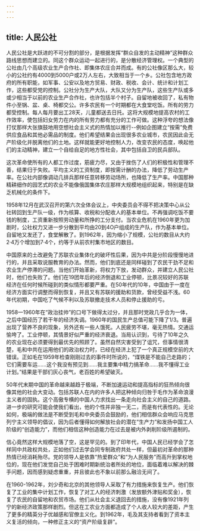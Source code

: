 ```yaml
---
---
---
```

title: 人民公社
---



人民公社是大跃进的不可分割的部分，是根据发挥“群众自发的主动精神”这种群众路线思想而建立的。同这个群众运动一起进行的，是分散经济管理权。一个典型的公社由几个高级农业生产合作社、即集体农庄合并而成。有的公社像区那么大，较小的公社约有4000到5000户或2万人左右，大致相当于一个乡。公社包含地方政府的所有职能，如军事、公安以及地方贸易、财政、税收、会计、统计和计划工作，这些都受党的控制。公社分为生产大队，大队又分为生产队，这些生产队或多或少相当于以前的农业生产合作社，也许包括半个村子。自留地被收回了，私有物件小至锅、盆、桌、椅都交公。许多农民有一个时期都在大食堂吃饭。所有的劳力都受控制。每人每月要出工28天，儿童都送去日托。这将大规模地提高农村的工作效率，使包括妇女劳力在内的所有劳力都有充分的工作可做。这种浮夸的想法像打仗那样大张旗鼓地用空想社会主义式的热情加以推行--例如企图建立“按需”免费供应食品和其他必需品的制度。他们希望结果会出现很多农业城市，农民因此会无产阶级化并脱离他们的土地。这样就能更好地控制人力，改变农民的态度，唤起他们的主动精神，建立一个自给自足的地方性社会，其中包括自卫的民兵部队。

这次革命使所有的人都工作过度，筋疲力尽，又由于挫伤了人们的积极性和管理不善，结果归于失败。平均主义的工资制度，即按需计酬的办法，降低了劳动生产率。在公社内部像调动几排兵那样任意转移劳动场所，也降低了生产率。中国那种精耕细作的园艺式的农业不能像俄国集体农庄那样大规模地组织起来，特别是在缺乏机械化的条件下。

1958年12月在武汉召开的第六次全体会议上，中央委员会不得不把决策中心从公社转回到生产队一级，作为核算、收税和分配收人的基本单位。不再强调吃饭不要钱的制度，工资重新按照劳动量和所挣的工分支付。当农业危机在1960年更为加剧时，公社权力又进一步分散到平均由20到4O户组成的生产队，作为基本单位。自留地又发还了，食堂解散了。到1962年，因为缩小了规模，公社的数目从大约2·4万个增加到7·4个，约等于从前农村集市地区的数目。

中国原来的土改避免了苏联农业集体化的破坏性后果，因为中共是分阶段慢慢地进行的，并且采取说服教育的办法。然而，他们到底还是同样碰到了农民干劲不足和农业生产停滞的问题。当他们开始革新，将权力下放，发动群众，并建立人民公社时，他们也失败了。他们在19团年后的经济倒退和工业停顿，比景况较好的苏联经济在任何时候所碰到的类似情形都要严重。在50年代的10年，中国由于一度在经济方面实行调整而得到恢复，并且又有苏联的援助和货款，曾经受益不浅。60年代初期，中国吃了气候不利以及苏联撤走技术人员和停止援助的亏。

1958一1960年在“政治挂帅”的口号下做得太过分，并且那时党政几乎合为一体，之后中国经历了若干年的经济失调。1960年的国民生产总值可能下降了1/3。普遍出现了营养不良的现象，另外还有一些人饿死。人民疲劳不堪，毫无热情。交通运愉垮了。工业停顿，其情景好似严重的经济衰退。当局认识到，亏待了10年之久的农业现在必须要得到最优先的照顾了。虽然自然灾害受到了诅咒，但事情很清楚，毛和中共在运用他们的政治权力时，已经在经济上犯了一个真正规模空前的大错误。正如毛在1959年检查刚刚过去的事件时所说的，“煤铁是不能自己走路的；它们需要车运……这个我没有预见到……我主要集中精力搞革命……我不懂得工业计划。”结果是干部们灰心丧气，老百姓的希望破灭。

50年代末期中国的革命越来越趋于极端，不断加速运动和提高指标的狂热倾向很像其他的社会大变动。包括苏联人在内的许多人把这种倾向归咎于毛作为革命浪漫主义者的固执。这个高傲专横的中国人力求找出一条走向社会主义的自己的道路。进一步的研究可能会使我们看出，他的个性并非独一无二，而是有代表性的。无论如何，极端的做法是不断受到毛和中央委员会鼓励的，他们相信群众会响应马克思列宁主义领导的倡议，因为后者懂得如何解放社会的潜在“生产力”和发扬中国工人阶级的“创造能力”，而他们相信这种创造能力在过去是被内外剥削阶级所遏制的。

信心竟然这样大规模地落了空，这是罕见的。到了印年代，中国人民已经学会了怎样同中共政权共处，正如他们过去学会同专制政府共处一样，但最初对革命的那种热情已经消耗殆尽。党的领导人是依靠“热爱群众”和“为人民服务”而高升到掌权地位的，现在他们发觉自己处于困难时期新统治者所处的地位，面临着难以解决的棘手问题，因而感到疑虑重重，并且彼此也不象以前那么融洽无间了。

在1960-1962年，刘少奇和北京的其他领导人采取了有力措施来恢复生产。他们恢复了工业的集中计划工作，恢复了对工人的经济刺激（发放额外津贴和奖金），恢复了农民的自留地和农贸市场。他们从社会主义退回去的措施，没有像1921年列宁的新经济政策那样剧烈。但这在工农业方面都造成了个人收人较大的差距，产生了更多的精英分子优越感和官僚主义化。到1962年，毛及其支持者看到了资本主义复活的倾向，一种修正主义的“资产阶级复辟”。